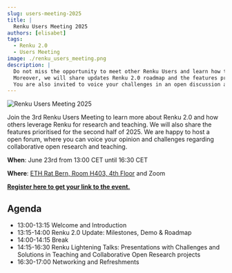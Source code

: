 ```yaml
---
slug: users-meeting-2025
title: |
  Renku Users Meeting 2025
authors: [elisabet]
tags:
  - Renku 2.0
  - Users Meeting
image: ./renku_users_meeting.png
description: |
  Do not miss the opportunity to meet other Renku Users and learn how they leverage Renku for data science, research, and teaching.
  Moreover, we will share updates Renku 2.0 roadmap and the features prioritised for the second half of 2025.
  You are also invited to voice your challenges in an open discussion about collaborative open research, and to bring your suggestions for new features in Renku.
---
```


![Renku Users Meeting 2025](./renku_users_meeting.png)

Join the 3rd Renku Users Meeting to learn more about Renku 2.0 and how others leverage Renku for research and teaching. We will also share the features prioritised for the second half of 2025. We are happy to host a open forum, where you can voice your opinion and challenges regarding collaborative open research and teaching.

**When**: June 23rd from 13:00 CET until 16:30 CET

**Where**: [ETH Rat Bern, Room H403, 4th Floor](https://maps.app.goo.gl/sMBQPSbnctSweYmq8) and Zoom

[**Register here to get your link to the event.**](https://renku.notion.site/8af343760ff44adba63be982480c7a59)

## Agenda

- 13:00-13:15 Welcome and Introduction
- 13:15-14:00 Renku 2.0 Update: Milestones, Demo & Roadmap
- 14:00-14:15 Break
- 14:15-16:30 Renku Lightening Talks: Presentations with Challenges and Solutions in Teaching and Collaborative Open Research projects
- 16:30-17:00 Networking and Refreshments

